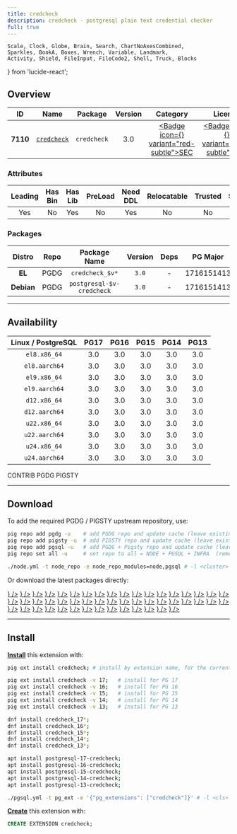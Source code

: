 ```yaml
---
title: credcheck
description: credcheck - postgresql plain text credential checker
full: true
---
```


    Scale, Clock, Globe, Brain, Search, ChartNoAxesCombined,
    Sparkles, BookA, Boxes, Wrench, Variable, Landmark,
    Activity, Shield, FileInput, FileCode2, Shell, Truck, Blocks
} from 'lucide-react';

## Overview

| <TooltipIconButton tooltip="Extension unique identifier" side="top">ID</TooltipIconButton> | <TooltipIconButton tooltip="Extension name" side="top">Name</TooltipIconButton> | <TooltipIconButton tooltip="Package name for installation" side="top">Package</TooltipIconButton> | <TooltipIconButton tooltip="Latest available extension version" side="top">Version</TooltipIconButton> | <TooltipIconButton tooltip="Extension category" side="top">Category</TooltipIconButton> | <TooltipIconButton tooltip="Open source license" side="top">License</TooltipIconButton> | <TooltipIconButton tooltip="Programming language" side="top">Lang</TooltipIconButton> |
|:--------:|:--------:|:----------:|:--------------:|:---------------------------------------:|:------------------------------------------------------:|:----:|
| **7110** | [`credcheck`](https://github.com/MigOpsRepos/credcheck) | `credcheck` | 3.0 | <a href="/ext/sec" className="no-underline"><Badge icon={<Shield />} variant="red-subtle">SEC</Badge></a> | <a href="/ext/list/license#mit" className="no-underline"><Badge icon={<Scale />} variant="blue-subtle">MIT</Badge></a> | <a href="/ext/list/lang#c"><Badge icon={<FileCode2 />} variant="blue-subtle">C</Badge></a> |

### Attributes

| <TooltipIconButton tooltip="The Primary Leading extension in the Package" side="top">Leading</TooltipIconButton> | <TooltipIconButton tooltip="Contains binary utils" side="top">Has Bin</TooltipIconButton> | <TooltipIconButton tooltip="Contains .so shared library files" side="top">Has Lib</TooltipIconButton> | <TooltipIconButton tooltip="Requires preloading via shared_preload_libraries" side="top">PreLoad</TooltipIconButton> | <TooltipIconButton tooltip="Requires CREATE EXTENSION DDL command" side="top">Need DDL</TooltipIconButton> | <TooltipIconButton tooltip="Can be installed in any schema" side="top">Relocatable</TooltipIconButton> | <TooltipIconButton tooltip="Can be created by non-superuser" side="top">Trusted</TooltipIconButton> | <TooltipIconButton tooltip="Schemas used by this extension" side="top">Schemas</TooltipIconButton> |
|:-------:|:-------:|:-------:|:-------:|:--------:|:-----------:|:-------:|:-------:|
| Yes | No | Yes | No | Yes | No | No | - |

### Packages

| <TooltipIconButton tooltip="Linux distribution family, EL or Debian" side="top">Distro</TooltipIconButton> | <TooltipIconButton tooltip="Package repository" side="top">Repo</TooltipIconButton> | <TooltipIconButton tooltip="The RPM/DEB Package Name Pattern (replace $v with real pg major)" side="top">Package Name</TooltipIconButton> | <TooltipIconButton tooltip="Latest package version" side="top">Version</TooltipIconButton> | <TooltipIconButton tooltip="RPM/DEB Package dependencies" side="top">Deps</TooltipIconButton> | <TooltipIconButton tooltip="Available in these PostgreSQL Major Versions" side="top">PG Major</TooltipIconButton> |
|:----------:|:--------:|:------------------------:|:-----------:|:------------:|:------------------:|
|   **EL**   | <Badge variant="blue-subtle"><span className="font-bold">PGDG</span></Badge> | `credcheck_$v*` | `3.0` | - | <Badge variant="green-subtle">17</Badge><Badge variant="green-subtle">16</Badge><Badge variant="green-subtle">15</Badge><Badge variant="green-subtle">14</Badge><Badge variant="green-subtle">13</Badge> |
| **Debian** | <Badge variant="blue-subtle"><span className="font-bold">PGDG</span></Badge> | `postgresql-$v-credcheck` | `3.0` | - | <Badge variant="green-subtle">17</Badge><Badge variant="green-subtle">16</Badge><Badge variant="green-subtle">15</Badge><Badge variant="green-subtle">14</Badge><Badge variant="green-subtle">13</Badge> |



------

## Availability

| <TooltipIconButton tooltip="Linux Distro Arch / PostgreSQL Major Version" side="top">Linux / PostgreSQL </TooltipIconButton> | **PG17** | **PG16** | **PG15** | **PG14** | **PG13** |
|:-----:|:-----:|:-----:|:-----:|:-----:|:-----:|
| `el8.x86_64` | <Badge variant="blue-subtle">3.0</Badge> | <Badge variant="blue-subtle">3.0</Badge> | <Badge variant="blue-subtle">3.0</Badge> | <Badge variant="blue-subtle">3.0</Badge> | <Badge variant="blue-subtle">3.0</Badge> |
| `el8.aarch64` | <Badge variant="blue-subtle">3.0</Badge> | <Badge variant="blue-subtle">3.0</Badge> | <Badge variant="blue-subtle">3.0</Badge> | <Badge variant="blue-subtle">3.0</Badge> | <Badge variant="blue-subtle">3.0</Badge> |
| `el9.x86_64` | <Badge variant="blue-subtle">3.0</Badge> | <Badge variant="blue-subtle">3.0</Badge> | <Badge variant="blue-subtle">3.0</Badge> | <Badge variant="blue-subtle">3.0</Badge> | <Badge variant="blue-subtle">3.0</Badge> |
| `el9.aarch64` | <Badge variant="blue-subtle">3.0</Badge> | <Badge variant="blue-subtle">3.0</Badge> | <Badge variant="blue-subtle">3.0</Badge> | <Badge variant="blue-subtle">3.0</Badge> | <Badge variant="blue-subtle">3.0</Badge> |
| `d12.x86_64` | <Badge variant="blue-subtle">3.0</Badge> | <Badge variant="blue-subtle">3.0</Badge> | <Badge variant="blue-subtle">3.0</Badge> | <Badge variant="blue-subtle">3.0</Badge> | <Badge variant="blue-subtle">3.0</Badge> |
| `d12.aarch64` | <Badge variant="blue-subtle">3.0</Badge> | <Badge variant="blue-subtle">3.0</Badge> | <Badge variant="blue-subtle">3.0</Badge> | <Badge variant="blue-subtle">3.0</Badge> | <Badge variant="blue-subtle">3.0</Badge> |
| `u22.x86_64` | <Badge variant="blue-subtle">3.0</Badge> | <Badge variant="blue-subtle">3.0</Badge> | <Badge variant="blue-subtle">3.0</Badge> | <Badge variant="blue-subtle">3.0</Badge> | <Badge variant="blue-subtle">3.0</Badge> |
| `u22.aarch64` | <Badge variant="blue-subtle">3.0</Badge> | <Badge variant="blue-subtle">3.0</Badge> | <Badge variant="blue-subtle">3.0</Badge> | <Badge variant="blue-subtle">3.0</Badge> | <Badge variant="blue-subtle">3.0</Badge> |
| `u24.x86_64` | <Badge variant="blue-subtle">3.0</Badge> | <Badge variant="blue-subtle">3.0</Badge> | <Badge variant="blue-subtle">3.0</Badge> | <Badge variant="blue-subtle">3.0</Badge> | <Badge variant="blue-subtle">3.0</Badge> |
| `u24.aarch64` | <Badge variant="blue-subtle">3.0</Badge> | <Badge variant="blue-subtle">3.0</Badge> | <Badge variant="blue-subtle">3.0</Badge> | <Badge variant="blue-subtle">3.0</Badge> | <Badge variant="blue-subtle">3.0</Badge> |

<Badge variant="green-subtle"><span className="font-black">CONTRIB</span></Badge> <Badge variant="blue-subtle"><span className="font-black">PGDG</span></Badge> <Badge variant="amber-subtle"><span className="font-black">PIGSTY</span></Badge>

------

## Download

To add the required PGDG / PIGSTY upstream repository, use:

```bash tab="pig"
pig repo add pgdg -u    # add PGDG repo and update cache (leave existing repos)
pig repo add pigsty -u  # add PIGSTY repo and update cache (leave existing repos)
pig repo add pgsql -u   # add PGDG + Pigsty repo and update cache (leave existing repos)
pig repo set all -u     # set repo to all = NODE + PGSQL + INFRA  (remove existing repos)
```
```bash tab="pigsty"
./node.yml -t node_repo -e node_repo_modules=node,pgsql # -l <cluster>
```

Or download the latest packages directly:

<Files>
    <Folder name="el8.x86_64">
        <a href="https://download.postgresql.org/pub/repos/yum/17/redhat/rhel-8-x86_64/credcheck_17-3.0-1PGDG.rhel8.x86_64.rpm"><File name="credcheck_17-3.0-1PGDG.rhel8.x86_64.rpm" icon={<Package className="text-emerald-500" />} /></a>
        <a href="https://download.postgresql.org/pub/repos/yum/16/redhat/rhel-8-x86_64/credcheck_16-3.0-1PGDG.rhel8.x86_64.rpm"><File name="credcheck_16-3.0-1PGDG.rhel8.x86_64.rpm" icon={<Package className="text-emerald-500" />} /></a>
        <a href="https://download.postgresql.org/pub/repos/yum/15/redhat/rhel-8-x86_64/credcheck_15-3.0-1PGDG.rhel8.x86_64.rpm"><File name="credcheck_15-3.0-1PGDG.rhel8.x86_64.rpm" icon={<Package className="text-emerald-500" />} /></a>
        <a href="https://download.postgresql.org/pub/repos/yum/14/redhat/rhel-8-x86_64/credcheck_14-3.0-1PGDG.rhel8.x86_64.rpm"><File name="credcheck_14-3.0-1PGDG.rhel8.x86_64.rpm" icon={<Package className="text-emerald-500" />} /></a>
        <a href="https://download.postgresql.org/pub/repos/yum/13/redhat/rhel-8-x86_64/credcheck_13-3.0-1PGDG.rhel8.x86_64.rpm"><File name="credcheck_13-3.0-1PGDG.rhel8.x86_64.rpm" icon={<Package className="text-emerald-500" />} /></a>
    </Folder>
    <Folder name="el8.aarch64">
        <a href="https://download.postgresql.org/pub/repos/yum/17/redhat/rhel-8-aarch64/credcheck_17-3.0-1PGDG.rhel8.aarch64.rpm"><File name="credcheck_17-3.0-1PGDG.rhel8.aarch64.rpm" icon={<Package className="text-orange-500" />} /></a>
        <a href="https://download.postgresql.org/pub/repos/yum/16/redhat/rhel-8-aarch64/credcheck_16-3.0-1PGDG.rhel8.aarch64.rpm"><File name="credcheck_16-3.0-1PGDG.rhel8.aarch64.rpm" icon={<Package className="text-orange-500" />} /></a>
        <a href="https://download.postgresql.org/pub/repos/yum/15/redhat/rhel-8-aarch64/credcheck_15-3.0-1PGDG.rhel8.aarch64.rpm"><File name="credcheck_15-3.0-1PGDG.rhel8.aarch64.rpm" icon={<Package className="text-orange-500" />} /></a>
        <a href="https://download.postgresql.org/pub/repos/yum/14/redhat/rhel-8-aarch64/credcheck_14-3.0-1PGDG.rhel8.aarch64.rpm"><File name="credcheck_14-3.0-1PGDG.rhel8.aarch64.rpm" icon={<Package className="text-orange-500" />} /></a>
        <a href="https://download.postgresql.org/pub/repos/yum/13/redhat/rhel-8-aarch64/credcheck_13-3.0-1PGDG.rhel8.aarch64.rpm"><File name="credcheck_13-3.0-1PGDG.rhel8.aarch64.rpm" icon={<Package className="text-orange-500" />} /></a>
    </Folder>
    <Folder name="el9.x86_64">
        <a href="https://download.postgresql.org/pub/repos/yum/17/redhat/rhel-9-x86_64/credcheck_17-3.0-1PGDG.rhel9.x86_64.rpm"><File name="credcheck_17-3.0-1PGDG.rhel9.x86_64.rpm" icon={<Package className="text-emerald-500" />} /></a>
        <a href="https://download.postgresql.org/pub/repos/yum/16/redhat/rhel-9-x86_64/credcheck_16-3.0-1PGDG.rhel9.x86_64.rpm"><File name="credcheck_16-3.0-1PGDG.rhel9.x86_64.rpm" icon={<Package className="text-emerald-500" />} /></a>
        <a href="https://download.postgresql.org/pub/repos/yum/15/redhat/rhel-9-x86_64/credcheck_15-3.0-1PGDG.rhel9.x86_64.rpm"><File name="credcheck_15-3.0-1PGDG.rhel9.x86_64.rpm" icon={<Package className="text-emerald-500" />} /></a>
        <a href="https://download.postgresql.org/pub/repos/yum/14/redhat/rhel-9-x86_64/credcheck_14-3.0-1PGDG.rhel9.x86_64.rpm"><File name="credcheck_14-3.0-1PGDG.rhel9.x86_64.rpm" icon={<Package className="text-emerald-500" />} /></a>
        <a href="https://download.postgresql.org/pub/repos/yum/13/redhat/rhel-9-x86_64/credcheck_13-3.0-1PGDG.rhel9.x86_64.rpm"><File name="credcheck_13-3.0-1PGDG.rhel9.x86_64.rpm" icon={<Package className="text-emerald-500" />} /></a>
    </Folder>
    <Folder name="el9.aarch64">
        <a href="https://download.postgresql.org/pub/repos/yum/17/redhat/rhel-9-aarch64/credcheck_17-3.0-1PGDG.rhel9.aarch64.rpm"><File name="credcheck_17-3.0-1PGDG.rhel9.aarch64.rpm" icon={<Package className="text-orange-500" />} /></a>
        <a href="https://download.postgresql.org/pub/repos/yum/16/redhat/rhel-9-aarch64/credcheck_16-3.0-1PGDG.rhel9.aarch64.rpm"><File name="credcheck_16-3.0-1PGDG.rhel9.aarch64.rpm" icon={<Package className="text-orange-500" />} /></a>
        <a href="https://download.postgresql.org/pub/repos/yum/15/redhat/rhel-9-aarch64/credcheck_15-3.0-1PGDG.rhel9.aarch64.rpm"><File name="credcheck_15-3.0-1PGDG.rhel9.aarch64.rpm" icon={<Package className="text-orange-500" />} /></a>
        <a href="https://download.postgresql.org/pub/repos/yum/14/redhat/rhel-9-aarch64/credcheck_14-3.0-1PGDG.rhel9.aarch64.rpm"><File name="credcheck_14-3.0-1PGDG.rhel9.aarch64.rpm" icon={<Package className="text-orange-500" />} /></a>
        <a href="https://download.postgresql.org/pub/repos/yum/13/redhat/rhel-9-aarch64/credcheck_13-3.0-1PGDG.rhel9.aarch64.rpm"><File name="credcheck_13-3.0-1PGDG.rhel9.aarch64.rpm" icon={<Package className="text-orange-500" />} /></a>
    </Folder>
    <Folder name="d12.x86_64">
        <a href="https://apt.postgresql.org/pub/repos/apt/pool/main/c/credcheck/postgresql-17-credcheck_3.0-1.pgdg120+1_arm64.deb"><File name="postgresql-17-credcheck_3.0-1.pgdg120+1_arm64.deb" icon={<Box className="text-emerald-500" />} /></a>
        <a href="https://apt.postgresql.org/pub/repos/apt/pool/main/c/credcheck/postgresql-16-credcheck_3.0-1.pgdg120+1_arm64.deb"><File name="postgresql-16-credcheck_3.0-1.pgdg120+1_arm64.deb" icon={<Box className="text-emerald-500" />} /></a>
        <a href="https://apt.postgresql.org/pub/repos/apt/pool/main/c/credcheck/postgresql-15-credcheck_3.0-1.pgdg120+1_arm64.deb"><File name="postgresql-15-credcheck_3.0-1.pgdg120+1_arm64.deb" icon={<Box className="text-emerald-500" />} /></a>
        <a href="https://apt.postgresql.org/pub/repos/apt/pool/main/c/credcheck/postgresql-14-credcheck_3.0-1.pgdg120+1_arm64.deb"><File name="postgresql-14-credcheck_3.0-1.pgdg120+1_arm64.deb" icon={<Box className="text-emerald-500" />} /></a>
        <a href="https://apt.postgresql.org/pub/repos/apt/pool/main/c/credcheck/postgresql-13-credcheck_3.0-1.pgdg120+1_arm64.deb"><File name="postgresql-13-credcheck_3.0-1.pgdg120+1_arm64.deb" icon={<Box className="text-emerald-500" />} /></a>
    </Folder>
    <Folder name="d12.aarch64">
        <a href="https://apt.postgresql.org/pub/repos/apt/pool/main/c/credcheck/postgresql-17-credcheck_3.0-1.pgdg120+1_amd64.deb"><File name="postgresql-17-credcheck_3.0-1.pgdg120+1_amd64.deb" icon={<Box className="text-orange-500" />} /></a>
        <a href="https://apt.postgresql.org/pub/repos/apt/pool/main/c/credcheck/postgresql-16-credcheck_3.0-1.pgdg120+1_amd64.deb"><File name="postgresql-16-credcheck_3.0-1.pgdg120+1_amd64.deb" icon={<Box className="text-orange-500" />} /></a>
        <a href="https://apt.postgresql.org/pub/repos/apt/pool/main/c/credcheck/postgresql-15-credcheck_3.0-1.pgdg120+1_amd64.deb"><File name="postgresql-15-credcheck_3.0-1.pgdg120+1_amd64.deb" icon={<Box className="text-orange-500" />} /></a>
        <a href="https://apt.postgresql.org/pub/repos/apt/pool/main/c/credcheck/postgresql-14-credcheck_3.0-1.pgdg120+1_amd64.deb"><File name="postgresql-14-credcheck_3.0-1.pgdg120+1_amd64.deb" icon={<Box className="text-orange-500" />} /></a>
        <a href="https://apt.postgresql.org/pub/repos/apt/pool/main/c/credcheck/postgresql-13-credcheck_3.0-1.pgdg120+1_amd64.deb"><File name="postgresql-13-credcheck_3.0-1.pgdg120+1_amd64.deb" icon={<Box className="text-orange-500" />} /></a>
    </Folder>
    <Folder name="u22.x86_64">
        <a href="https://apt.postgresql.org/pub/repos/apt/pool/main/c/credcheck/postgresql-17-credcheck_3.0-1.pgdg22.04+1_amd64.deb"><File name="postgresql-17-credcheck_3.0-1.pgdg22.04+1_amd64.deb" icon={<Box className="text-emerald-500" />} /></a>
        <a href="https://apt.postgresql.org/pub/repos/apt/pool/main/c/credcheck/postgresql-16-credcheck_3.0-1.pgdg22.04+1_amd64.deb"><File name="postgresql-16-credcheck_3.0-1.pgdg22.04+1_amd64.deb" icon={<Box className="text-emerald-500" />} /></a>
        <a href="https://apt.postgresql.org/pub/repos/apt/pool/main/c/credcheck/postgresql-15-credcheck_3.0-1.pgdg22.04+1_amd64.deb"><File name="postgresql-15-credcheck_3.0-1.pgdg22.04+1_amd64.deb" icon={<Box className="text-emerald-500" />} /></a>
        <a href="https://apt.postgresql.org/pub/repos/apt/pool/main/c/credcheck/postgresql-14-credcheck_3.0-1.pgdg22.04+1_amd64.deb"><File name="postgresql-14-credcheck_3.0-1.pgdg22.04+1_amd64.deb" icon={<Box className="text-emerald-500" />} /></a>
        <a href="https://apt.postgresql.org/pub/repos/apt/pool/main/c/credcheck/postgresql-13-credcheck_3.0-1.pgdg22.04+1_amd64.deb"><File name="postgresql-13-credcheck_3.0-1.pgdg22.04+1_amd64.deb" icon={<Box className="text-emerald-500" />} /></a>
    </Folder>
    <Folder name="u22.aarch64">
        <a href="https://apt.postgresql.org/pub/repos/apt/pool/main/c/credcheck/postgresql-17-credcheck_3.0-1.pgdg22.04+1_arm64.deb"><File name="postgresql-17-credcheck_3.0-1.pgdg22.04+1_arm64.deb" icon={<Box className="text-orange-500" />} /></a>
        <a href="https://apt.postgresql.org/pub/repos/apt/pool/main/c/credcheck/postgresql-16-credcheck_3.0-1.pgdg22.04+1_arm64.deb"><File name="postgresql-16-credcheck_3.0-1.pgdg22.04+1_arm64.deb" icon={<Box className="text-orange-500" />} /></a>
        <a href="https://apt.postgresql.org/pub/repos/apt/pool/main/c/credcheck/postgresql-15-credcheck_3.0-1.pgdg22.04+1_arm64.deb"><File name="postgresql-15-credcheck_3.0-1.pgdg22.04+1_arm64.deb" icon={<Box className="text-orange-500" />} /></a>
        <a href="https://apt.postgresql.org/pub/repos/apt/pool/main/c/credcheck/postgresql-14-credcheck_3.0-1.pgdg22.04+1_arm64.deb"><File name="postgresql-14-credcheck_3.0-1.pgdg22.04+1_arm64.deb" icon={<Box className="text-orange-500" />} /></a>
        <a href="https://apt.postgresql.org/pub/repos/apt/pool/main/c/credcheck/postgresql-13-credcheck_3.0-1.pgdg22.04+1_arm64.deb"><File name="postgresql-13-credcheck_3.0-1.pgdg22.04+1_arm64.deb" icon={<Box className="text-orange-500" />} /></a>
    </Folder>
    <Folder name="u24.x86_64">
        <a href="https://apt.postgresql.org/pub/repos/apt/pool/main/c/credcheck/postgresql-17-credcheck_3.0-1.pgdg24.04+1_amd64.deb"><File name="postgresql-17-credcheck_3.0-1.pgdg24.04+1_amd64.deb" icon={<Box className="text-emerald-500" />} /></a>
        <a href="https://apt.postgresql.org/pub/repos/apt/pool/main/c/credcheck/postgresql-16-credcheck_3.0-1.pgdg24.04+1_amd64.deb"><File name="postgresql-16-credcheck_3.0-1.pgdg24.04+1_amd64.deb" icon={<Box className="text-emerald-500" />} /></a>
        <a href="https://apt.postgresql.org/pub/repos/apt/pool/main/c/credcheck/postgresql-15-credcheck_3.0-1.pgdg24.04+1_amd64.deb"><File name="postgresql-15-credcheck_3.0-1.pgdg24.04+1_amd64.deb" icon={<Box className="text-emerald-500" />} /></a>
        <a href="https://apt.postgresql.org/pub/repos/apt/pool/main/c/credcheck/postgresql-14-credcheck_3.0-1.pgdg24.04+1_amd64.deb"><File name="postgresql-14-credcheck_3.0-1.pgdg24.04+1_amd64.deb" icon={<Box className="text-emerald-500" />} /></a>
        <a href="https://apt.postgresql.org/pub/repos/apt/pool/main/c/credcheck/postgresql-13-credcheck_3.0-1.pgdg24.04+1_amd64.deb"><File name="postgresql-13-credcheck_3.0-1.pgdg24.04+1_amd64.deb" icon={<Box className="text-emerald-500" />} /></a>
    </Folder>
    <Folder name="u24.aarch64">
        <a href="https://apt.postgresql.org/pub/repos/apt/pool/main/c/credcheck/postgresql-17-credcheck_3.0-1.pgdg24.04+1_arm64.deb"><File name="postgresql-17-credcheck_3.0-1.pgdg24.04+1_arm64.deb" icon={<Box className="text-orange-500" />} /></a>
        <a href="https://apt.postgresql.org/pub/repos/apt/pool/main/c/credcheck/postgresql-16-credcheck_3.0-1.pgdg24.04+1_arm64.deb"><File name="postgresql-16-credcheck_3.0-1.pgdg24.04+1_arm64.deb" icon={<Box className="text-orange-500" />} /></a>
        <a href="https://apt.postgresql.org/pub/repos/apt/pool/main/c/credcheck/postgresql-15-credcheck_3.0-1.pgdg24.04+1_arm64.deb"><File name="postgresql-15-credcheck_3.0-1.pgdg24.04+1_arm64.deb" icon={<Box className="text-orange-500" />} /></a>
        <a href="https://apt.postgresql.org/pub/repos/apt/pool/main/c/credcheck/postgresql-14-credcheck_3.0-1.pgdg24.04+1_arm64.deb"><File name="postgresql-14-credcheck_3.0-1.pgdg24.04+1_arm64.deb" icon={<Box className="text-orange-500" />} /></a>
        <a href="https://apt.postgresql.org/pub/repos/apt/pool/main/c/credcheck/postgresql-13-credcheck_3.0-1.pgdg24.04+1_arm64.deb"><File name="postgresql-13-credcheck_3.0-1.pgdg24.04+1_arm64.deb" icon={<Box className="text-orange-500" />} /></a>
    </Folder>
</Files>

------

## Install

[**Install**](/docs/pgsql/ext/install) this extension with:

```bash tab="pig"
pig ext install credcheck; # install by extension name, for the current active PG version

pig ext install credcheck -v 17;   # install for PG 17
pig ext install credcheck -v 16;   # install for PG 16
pig ext install credcheck -v 15;   # install for PG 15
pig ext install credcheck -v 14;   # install for PG 14
pig ext install credcheck -v 13;   # install for PG 13
```
```bash tab="yum" 
dnf install credcheck_17*;
dnf install credcheck_16*;
dnf install credcheck_15*;
dnf install credcheck_14*;
dnf install credcheck_13*;
```
```bash tab="apt" 
apt install postgresql-17-credcheck;
apt install postgresql-16-credcheck;
apt install postgresql-15-credcheck;
apt install postgresql-14-credcheck;
apt install postgresql-13-credcheck;
```
```bash tab="ansible"
./pgsql.yml -t pg_ext -e '{"pg_extensions": ["credcheck"]}' # -l <cls>
```

[**Create**](/docs/pgsql/ext/create) this extension with:

```sql
CREATE EXTENSION credcheck;
```


